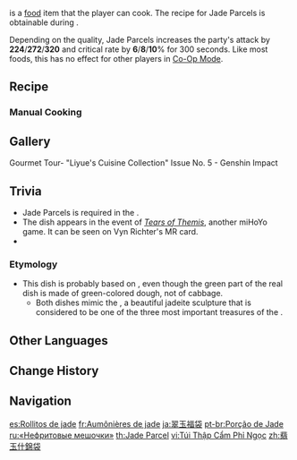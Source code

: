 {{Food Infobox
|id              = 108069
|name            = Jade Parcels
|description     = An exquisite-looking dish.
|desc_suspicious = Food ingredients of different degrees of doneness are wrapped in shriveled vegetables. It looks depressing to say the least.
|desc_basic      = The ham's sweetness is locked inside the fresh vegetables, drizzled with a spicy broth. Delicious is an understatement.
|desc_delicious  = The sweetness of ham and the crisp lotus seeds are a match made in heaven. The aromatic broth pours down like the dawning light, caressing your tongue with an unworldly delicious taste.
|type            = ATK-Boosting Dishes
|effectType      = ATK Up
|effect          = Increases all party members' ATK by (var1) and CRIT Rate by (var2)% for 300s.
|eff_att1        = ATK
|eff_att2        = CRIT Rate
|eff_suspicious1 = 224
|eff_suspicious2 = 6
|eff_basic1      = 272
|eff_basic2      = 8
|eff_delicious1  = 320
|eff_delicious2  = 10
|quality         = 4
|region          = Liyue
|recipe          = Obtained during [[Cooking Showdown]]
}}
{{Lang|'''Jade Parcels'''|zh=翡玉什锦袋|zh_rm=Fěiyù Shíjǐn Dài|zh_tl=Jadeite Assorted Parcels}} is a [[food]] item that the player can cook. The recipe for Jade Parcels is obtainable during {{Quest|Cooking Showdown}}.

Depending on the quality, Jade Parcels increases the party's attack by '''224'''/'''272'''/'''320''' and critical rate by '''6'''/'''8'''/'''10'''% for 300 seconds. Like most foods, this has no effect for other players in [[Co-Op Mode]].

==Recipe==
{{Recipe
|type = Cooking
|Lotus Head = 3
|Jueyun Chili = 2
|Cabbage = 2
|Ham = 1
|sort = Lotus Head;Jueyun Chili;Cabbage;Ham
}}

===Manual Cooking===
{{Manual Cooking}}

==Gallery==
<gallery>
Gourmet Tour- "Liyue's Cuisine Collection" Issue No. 5 - Genshin Impact
</gallery>

==Trivia==
* Jade Parcels is required in the {{Quest|A Returning Customer}}.
* The dish appears in the [https://weibo.com/7072153506/M3RiRAn1u {{zh|【百味盈欢】}}] event of [https://tot.hoyoverse.com/en-us ''Tears of Themis''], another miHoYo game. It can be seen on Vyn Richter's MR card.
* {{Related Items|type=variant}}

===Etymology===
* This dish is probably based on {{Lang|jade cabbage dumplings|zh=翡翠白菜饺子|zh_rm=fěicuì báicài jiǎozi|zh_lit=jadeite Chinese cabbage dumplings}}, even though the green part of the real dish is made of green-colored dough, not of cabbage.
** Both dishes mimic the {{w|Jadeite Cabbage}}, a beautiful jadeite sculpture that is considered to be one of the three most important treasures of the {{w|National Palace Museum}}.

==Other Languages==
{{Other Languages
|en      = Jade Parcels
|zhs     = 翡玉什锦袋
|zhs_rm  = Fěiyù Shíjǐn Dài
|zht     = 翡玉什錦袋
|zht_rm  = Fěiyù Shíjǐn Dài
|zh_tl   = Jade Assorted Parcels
|ja      = 翠玉福袋
|ja_rm   = Suigyoku Fukubukuro
|ja_tl   = Jade Mystery Bag
|ko      = {{tt|비옥야채|翡玉野菜}}쌈
|ko_rm   = Bi'okyachaessam
|ko_tl   = Jade Vegetables {{w|Ssam}}
|es      = Rollitos de jade
|es_tl   = Small Jade Rolls
|fr      = Aumônières de jade
|fr_tl   = Jade Parcels
|ru      = «Нефритовые мешочки»
|ru_tl   = "Jade Pouches"
|th      = Jade Parcel
|vi      = Túi Thập Cẩm Phỉ Ngọc
|vi_tl   = Jadeite Assorted Pouch
|de      = Gefüllte Jadetaschen
|de_tl   = Filled Jade Pockets
|id      = Jade Parcel
|pt      = Porção de Jade
|pt_tl   = Portion of Jade
|tr      = Yeşim Bohçaları
|tr_tl   = Jade Parcles
|it      = Ravioli di giada
|it_tl   = Jade Ravioli
}}

==Change History==
{{Change History|1.0}}
<!--
==References==
{{Reflist}}
-->
==Navigation==
{{Food Navbox}}

[[es:Rollitos de jade]]
[[fr:Aumônières de jade]]
[[ja:翠玉福袋]]
[[pt-br:Porção de Jade]]
[[ru:«Нефритовые мешочки»]]
[[th:Jade Parcel]]
[[vi:Túi Thập Cẩm Phỉ Ngọc]]
[[zh:翡玉什錦袋]]